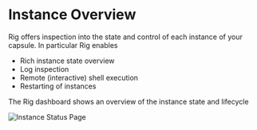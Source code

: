 # Instance Overview

Rig offers inspection into the state and control of each instance of your capsule. In particular Rig enables 
- Rich instance state overview
- Log inspection
- Remote (interactive) shell execution
- Restarting of instances

The Rig dashboard shows an overview of the instance state and lifecycle

![Instance Status Page](/img/platform/instance_status.png)